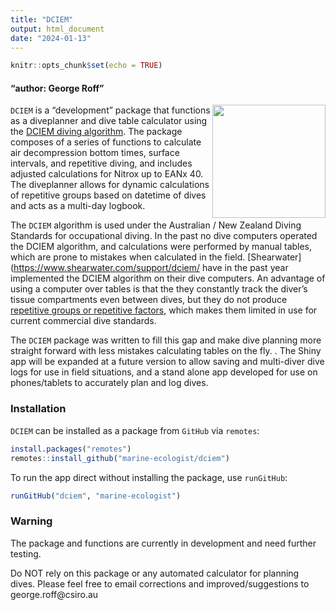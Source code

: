 ```yaml
---
title: "DCIEM"
output: html_document 
date: "2024-01-13"
---
```


```r
knitr::opts_chunk$set(echo = TRUE)
```
#### "author: George Roff"

<img src="images/dciemhex.png" style="float: right;" width="181"/>

`DCIEM` is a "development" package that functions as a diveplanner and dive table calculator using the [DCIEM diving algorithm](https://www.divegearexpress.com/amfile/file/download/file/143/product/8927/). The package composes of a series of functions to calculate air decompression bottom times, surface intervals, and repetitive diving, and includes adjusted calculations for Nitrox up to EANx 40. The diveplanner allows for dynamic calculations of repetitive groups based on datetime of dives and acts as a multi-day logbook.

The `DCIEM` algorithm is used under the Australian / New Zealand Diving Standards for occupational diving. In the past no dive computers operated the DCIEM algorithm, and calculations were performed by manual tables, which are prone to mistakes when calculated in the field. [Shearwater](<https://www.shearwater.com/support/dciem/> have in the past year implemented the DCIEM algorithm on their dive computers. An advantage of using a computer over tables is that the they constantly track the diver's tissue compartments even between dives, but they do not produce [repetitive groups or repetitive factors](https://www.shearwater.com/products/dciem/#:~:text=Shearwater%27s%20DCIEM%20implementation%20does%20not,tissue%20compartments%20even%20between%20dives), which makes them limited in use for current commercial dive standards.

The `DCIEM` package was written to fill this gap and make dive planning more straight forward with less mistakes calculating tables on the fly. . The Shiny app will be expanded at a future version to allow saving and multi-diver dive logs for use in field situations, and a stand alone app developed for use on phones/tablets to accurately plan and log dives.

### Installation

`DCIEM` can be installed as a package from `GitHub` via `remotes`:

```r

install.packages("remotes")
remotes::install_github("marine-ecologist/dciem")


```
To run the app direct without installing the package, use `runGitHub`:
```r

runGitHub("dciem", "marine-ecologist")
```

### Warning

The package and functions are currently in development and need further testing.

Do NOT rely on this package or any automated calculator for planning dives. Please feel free to email corrections and improved/suggestions to george.roff\@csiro.au
